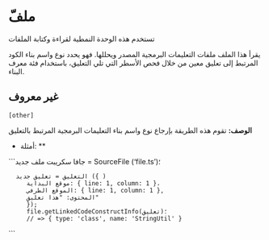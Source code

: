 # ملفّ

تستخدم هذه الوحدة النمطية لقراءة وكتابة الملفات
 
 
  يقرأ هذا الملف ملفات التعليمات البرمجية المصدر ويحللها.
  فهو يحدد نوع واسم بناء الكود المرتبط
  إلى تعليق معين من خلال فحص الأسطر التي تلي التعليق،
  باستخدام فئة معرف البناء.



## غير معروف 
`[other]`
 
**الوصف:**
تقوم هذه الطريقة بإرجاع نوع واسم بناء التعليمات البرمجية المرتبط بالتعليق
     
      

* أمثلة: **

```جافا سكريبت
ملف جديد = SourceFile ('file.ts')؛
     
      التعليق = تعليق جديد ({ )
         موقع البداية: { line: 1, column: 1 }،
         الموقع الطرفي: { line: 1, column: 1 },
         المحتوى: "هذا تعليق"
         });
         file.getLinkedCodeConstructInfo(تعليق)؛
         // => { type: 'class', name: 'StringUtil' }
```

